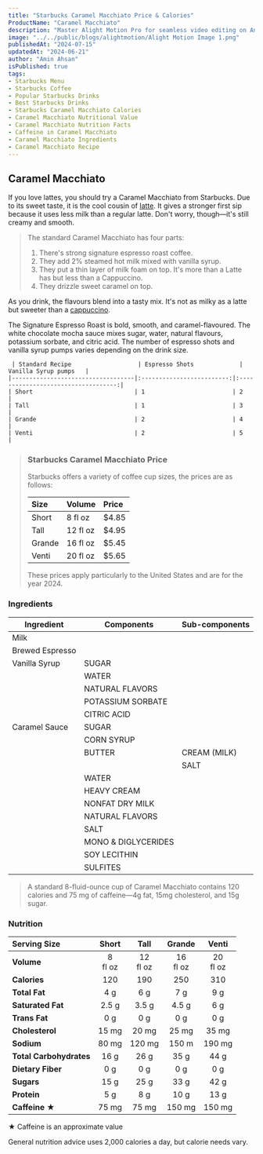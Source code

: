 ```yaml
---
title: "Starbucks Caramel Macchiato Price & Calories"
ProductName: "Caramel Macchiato"  
description: "Master Alight Motion Pro for seamless video editing on Android, iOS, and Tablets with our ultimate guide, unlocking advanced features and elevating your skills in 2024!"
image: "../../public/blogs/alightmotion/Alight Motion Image 1.png"
publishedAt: "2024-07-15"
updatedAt: "2024-06-21"
author: "Amin Ahsan"
isPublished: true
tags:
- Starbucks Menu
- Starbucks Coffee
- Popular Starbucks Drinks
- Best Starbucks Drinks
- Starbucks Caramel Macchiato Calories
- Caramel Macchiato Nutritional Value
- Caramel Macchiato Nutrition Facts
- Caffeine in Caramel Macchiato
- Caramel Macchiato Ingredients
- Caramel Macchiato Recipe
---
```


 
## Caramel Macchiato 

  If you love lattes, you should try a Caramel Macchiato from Starbucks. Due to its sweet taste, it is the cool cousin of [latte](https://starbucks-menu-with-prices.net/caffe-latte). It gives a stronger first sip because it uses less milk than a regular latte. Don't worry, though—it's still creamy and smooth.

> The standard Caramel Macchiato has four parts:
> 1. There's strong signature espresso roast coffee.
> 2. They add 2% steamed hot milk mixed with vanilla syrup.
> 3. They put a thin layer of milk foam on top. It's more than a Latte has but less than a Cappuccino. 
> 4. They drizzle sweet caramel on top.
> 

As you drink, the flavours blend into a tasty mix. It's not as milky as a latte but sweeter than a [cappuccino](https://starbucks-menu-with-prices.net/cappuccino).


The Signature Espresso Roast is bold, smooth, and caramel-flavoured. The white chocolate mocha sauce mixes sugar, water, natural flavours, potassium sorbate, and citric acid. The number of espresso shots and vanilla syrup pumps varies depending on the drink size.

     | Standard Recipe                   | Espresso Shots             | Vanilla Syrup pumps   |
    |-----------------------------------|:-------------------------:|:-----------------------------------:| 
    | Short                             | 1                         | 2                                   |
    | Tall                              | 1                         | 3                                   |
    | Grande                            | 2                         | 4                                   |
    | Venti                             | 2                         | 5                                   |



> ### Starbucks Caramel Macchiato Price
>
> Starbucks offers a variety of coffee cup sizes, the prices are as follows:
>
> | Size    |   Volume     | Price |
> |:--------|:-------------|:------|
> | Short   | 8 fl oz      | $4.85 |
> | Tall    | 12 fl oz     | $4.95 |
> | Grande  | 16 fl oz     | $5.45 |
> | Venti   | 20 fl oz     | $5.65 |
>
> These prices apply particularly to the United States and are for the year 2024.



<style jsx>{`
  .table-container {
    overflow-x: auto;
    position: relative;
  }
  .table-container table {
    border-collapse: collapse;
    width: 30%;
  }
  .table-container th,
  .table-container td {
    border: 1px solid #ddd;
    padding: 2px;
    min-width: 30px;
    font-size: 11px;
  }
  .table-container th:first-child,
  .table-container td:first-child {
    position: sticky;
    left: 0;
    background-color: white;
    z-index: 1;
  }
  @media (max-width: 768px) {
    .table-container th:not(:first-child),
    .table-container td:not(:first-child) {
      min-width: 50px;
    }
  }
`}</style>


### Ingredients
| Ingredient              | Components                                   | Sub-components  |
|-------------------------|----------------------------------------------|-----------------|
| Milk                    |                                              |                 |
| Brewed Espresso         |                                              |                 |
| Vanilla Syrup           | SUGAR                                        |                 |
|                         | WATER                                        |                 |
|                         | NATURAL FLAVORS                              |                 |
|                         | POTASSIUM SORBATE                            |                 |
|                         | CITRIC ACID                                  |                 |
| Caramel Sauce           | SUGAR                                        |                 |
|                         | CORN SYRUP                                   |                 |
|                         | BUTTER                                       | CREAM (MILK)    |
|                         |                                              | SALT            |
|                         | WATER                                        |                 |
|                         | HEAVY CREAM                                  |                 |
|                         | NONFAT DRY MILK                              |                 |
|                         | NATURAL FLAVORS                                  |                 |
|                         | SALT                                         |                 |
|                         | MONO & DIGLYCERIDES                                  |                 |
|                         | SOY LECITHIN                                  |                 |
|                         | SULFITES                                  |                 |

> A standard 8-fluid-ounce cup of Caramel Macchiato contains 120 calories and 75 mg of caffeine—4g fat, 15mg cholesterol, and 15g sugar. 

### Nutrition
|  Serving Size            | Short           | Tall       | Grande     | Venti       |
|:-------------------------|:--------------:|:------------:|:----------:|:-----------:|
| **Volume**               | 8 <br/> fl oz| 12 <br/> fl oz| 16 <br/> fl oz | 20 <br/> fl oz| 
| **Calories**             | 120          | 190          | 250        | 310          |
| **Total Fat**            | 4 g          | 6 g          | 7 g        | 9 g           |
| **Saturated Fat**        | 2.5 g        | 3.5 g        | 4.5 g      | 6 g       |
| **Trans Fat**            | 0 g          | 0 g          | 0   g      | 0 g          |
| **Cholesterol**          | 15 mg        | 20 mg        | 25 mg      | 35 mg           |
| **Sodium**               | 80 mg        | 120 mg       | 150 m      | 190 mg       | 
| **Total Carbohydrates**  | 16 g         | 26 g         | 35 g       | 44 g         |
| **Dietary Fiber**        | 0 g          | 0 g          | 0 g        | 0 g          |
| **Sugars**               | 15 g         | 25 g         | 33  g      | 42 g         |
| **Protein**              | 5 g          | 8 g          |  10 g      | 13 g           |
| **Caffeine ★**           | 75 mg       | 75 mg         | 150  mg    | 150 mg        |

★ Caffeine is an approximate value

General nutrition advice uses 2,000 calories a day, but calorie needs vary.